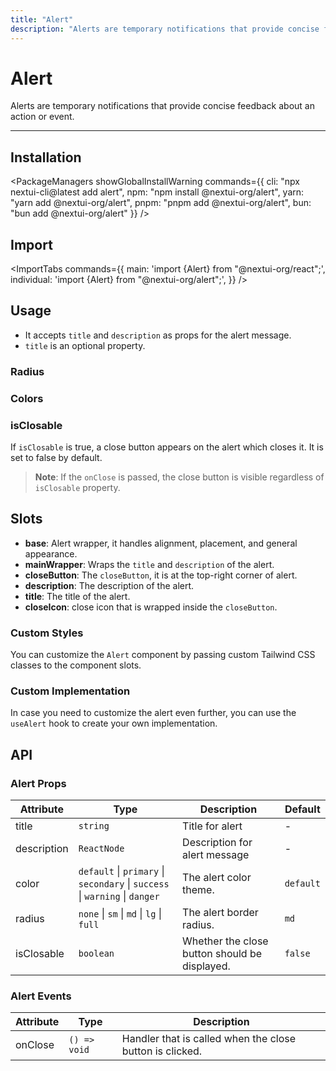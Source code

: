 ```yaml
---
title: "Alert"
description: "Alerts are temporary notifications that provide concise feedback about an action or event."
---
```



# Alert

Alerts are temporary notifications that provide concise feedback about an action or event.

<ComponentLinks component="alert"/>

---



## Installation

<PackageManagers
  showGlobalInstallWarning
  commands={{
    cli: "npx nextui-cli@latest add alert",
    npm: "npm install @nextui-org/alert",
    yarn: "yarn add @nextui-org/alert",
    pnpm: "pnpm add @nextui-org/alert",
    bun: "bun add @nextui-org/alert"
  }}
/>

## Import


<ImportTabs
  commands={{
    main: 'import {Alert} from "@nextui-org/react";',
    individual: 'import {Alert} from "@nextui-org/alert";',
  }}
/>

## Usage
- It accepts `title` and `description` as props for the alert message.
- `title` is an optional property.

<CodeDemo title="Usage" files={alertContent.usage} />

### Radius

<CodeDemo title="Radius" files={alertContent.radius} />

### Colors

<CodeDemo title="Colors" files={alertContent.colors} />


### isClosable

If `isClosable` is true, a close button appears on the alert which closes it.
It is set to false by default.

> **Note**: If the `onClose` is passed, the close button is visible regardless of `isClosable` property.

<CodeDemo title="isClosable" files={alertContent.isClosable} />


<Spacer y={4} />

## Slots

- **base**: Alert wrapper, it handles alignment, placement, and general appearance.
- **mainWrapper**: Wraps the `title` and `description` of the alert.
- **closeButton**: The `closeButton`, it is at the top-right corner of alert.
- **description**: The description of the alert.
- **title**: The title of the alert.
- **closeIcon**: close icon that is wrapped inside the `closeButton`.

### Custom Styles

You can customize the `Alert` component by passing custom Tailwind CSS classes to the component slots.

<CodeDemo title="Custom Styles" highlightedLines="12-32" files={alertContent.customStyles} />

### Custom Implementation

In case you need to customize the alert even further, you can use the `useAlert` hook to create your own implementation.

<CodeDemo
  showPreview={false}
  showOpenInCodeSandbox={true}
  title="Custom Implementation"
  files={alertContent.customImpl}
/>

<Spacer y={4} />

## API

### Alert Props

| Attribute        | Type                                                                         | Description                                                  | Default   |
| ---------------- | ---------------------------------------------------------------------------- | ------------------------------------------------------------ | --------- |
| title            | `string`                                                                     | Title for alert                                              | -         |
| description      | `ReactNode`                                                                  | Description for alert message                                | -         |
| color            | `default` \| `primary` \| `secondary` \| `success` \| `warning` \| `danger`  | The alert color theme.                                       | `default` |
| radius           | `none` \| `sm` \| `md` \| `lg` \| `full`                                     | The alert border radius.                                     | `md`      |
| isClosable       | `boolean`                                                                    | Whether the close button should be displayed.                | `false`    |

### Alert Events

| Attribute    | Type                        | Description                                                 |
| ------------ | --------------------------- | ----------------------------------------------------------- |
| onClose      | `() => void`                | Handler that is called when the close button is clicked.    |